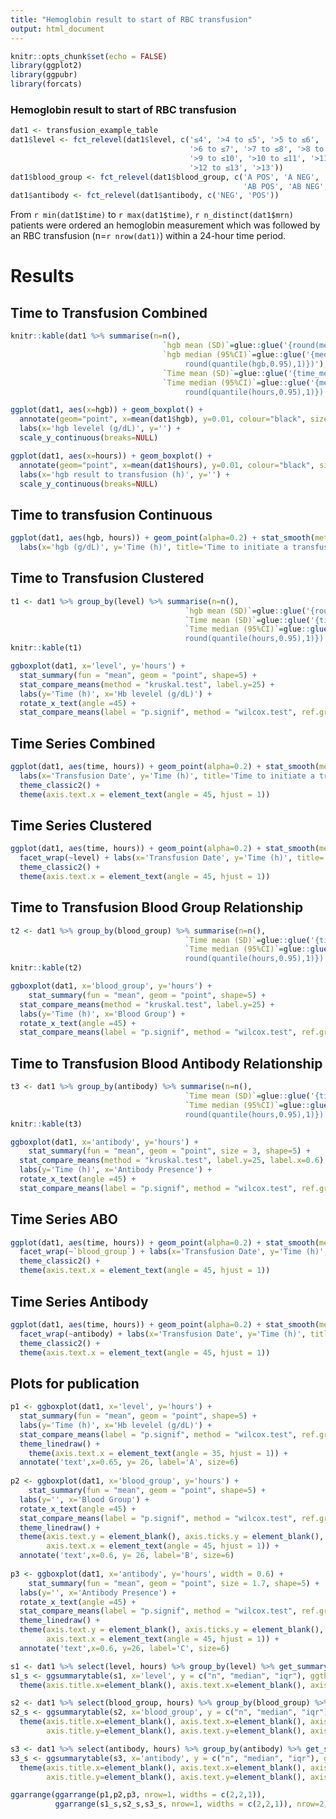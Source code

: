 ```yaml
---
title: "Hemoglobin result to start of RBC transfusion"
output: html_document
---
```


```r
knitr::opts_chunk$set(echo = FALSE)
library(ggplot2)
library(ggpubr)
library(forcats)
```

### Hemoglobin result to start of RBC transfusion

```r
dat1 <- transfusion_example_table
dat1$level <- fct_relevel(dat1$level, c('≤4', '>4 to ≤5', '>5 to ≤6', 
                                        '>6 to ≤7', '>7 to ≤8', '>8 to ≤9', 
                                        '>9 to ≤10', '>10 to ≤11', '>11 to ≤12', 
                                        '>12 to ≤13', '>13'))
dat1$blood_group <- fct_relevel(dat1$blood_group, c('A POS', 'A NEG', 'B POS', 'B NEG',
                                                    'AB POS', 'AB NEG', 'O POS', 'O NEG'))
dat1$antibody <- fct_relevel(dat1$antibody, c('NEG', 'POS'))
```

From `r min(dat1$time)` to `r max(dat1$time)`, `r n_distinct(dat1$mrn)` patients were ordered an hemoglobin measurement which was followed by an RBC transfusion (n=`r nrow(dat1)`) within a 24-hour time period.

# Results {.tabset}

## Time to Transfusion Combined

```r
knitr::kable(dat1 %>% summarise(n=n(),
                                  `hgb mean (SD)`=glue::glue('{round(mean(hgb),1)}  ({round(sd(hgb),2)})'), 
                                  `hgb median (95%CI)`=glue::glue('{median(hgb)}  ({round(quantile(hgb,0.05),1)} - { 
                                       round(quantile(hgb,0.95),1)})'),
                                  `Time mean (SD)`=glue::glue('{time_mean=round(mean(hours),1)} ({time_sd=round(sd(hours),2)})'),
                                  `Time median (95%CI)`=glue::glue('{median(hours)}  ({round(quantile(hours,0.05),1)} - { 
                                       round(quantile(hours,0.95),1)})')))
```

```r
ggplot(dat1, aes(x=hgb)) + geom_boxplot() +
  annotate(geom="point", x=mean(dat1$hgb), y=0.01, colour="black", size=4, shape=5) + 
  labs(x='hgb levelel (g/dL)', y='') +
  scale_y_continuous(breaks=NULL)
```

```r
ggplot(dat1, aes(x=hours)) + geom_boxplot() +
  annotate(geom="point", x=mean(dat1$hours), y=0.01, colour="black", size=4, shape=5) + 
  labs(x='hgb result to transfusion (h)', y='') +
  scale_y_continuous(breaks=NULL)
```

## Time to transfusion Continuous

```r
ggplot(dat1, aes(hgb, hours)) + geom_point(alpha=0.2) + stat_smooth(method = "gam") + 
  labs(x='hgb (g/dL)', y='Time (h)', title='Time to initiate a transfusion following a hemoglobin result')
```

## Time to Transfusion Clustered

```r
t1 <- dat1 %>% group_by(level) %>% summarise(n=n(),
                                       `hgb mean (SD)`=glue::glue('{round(mean(hgb),1)}  ({round(sd(hgb),2)})'), 
                                       `Time mean (SD)`=glue::glue('{time_mean=round(mean(hours),1)} ({time_sd=round(sd(hours),2)})'),
                                       `Time median (95%CI)`=glue::glue('{median(hours)}  ({round(quantile(hours,0.05),1)} - { 
                                       round(quantile(hours,0.95),1)})')) %>% rename(levelel=level)
knitr::kable(t1)
```

```r
ggboxplot(dat1, x='level', y='hours') +
  stat_summary(fun = "mean", geom = "point", shape=5) +
  stat_compare_means(method = "kruskal.test", label.y=25) +
  labs(y='Time (h)', x='Hb levelel (g/dL)') +
  rotate_x_text(angle =45) +
  stat_compare_means(label = "p.signif", method = "wilcox.test", ref.group = "≤4")
```

## Time Series Combined

```r
ggplot(dat1, aes(time, hours)) + geom_point(alpha=0.2) + stat_smooth(method = "gam") + 
  labs(x='Transfusion Date', y='Time (h)', title='Time to initiate a transfusion following a hemoglobin result') +
  theme_classic2() +
  theme(axis.text.x = element_text(angle = 45, hjust = 1))
```

## Time Series Clustered

```r
ggplot(dat1, aes(time, hours)) + geom_point(alpha=0.2) + stat_smooth(method = "gam") + 
  facet_wrap(~level) + labs(x='Transfusion Date', y='Time (h)', title='Time to initiate a transfusion following a hemoglobin result') + 
  theme_classic2() +
  theme(axis.text.x = element_text(angle = 45, hjust = 1))
```

## Time to Transfusion Blood Group Relationship

```r
t2 <- dat1 %>% group_by(blood_group) %>% summarise(n=n(),
                                       `Time mean (SD)`=glue::glue('{time_mean=round(mean(hours),1)} ({time_sd=round(sd(hours),2)})'),
                                       `Time median (95%CI)`=glue::glue('{median(hours)}  ({round(quantile(hours,0.05),1)} - { 
                                       round(quantile(hours,0.95),1)})')) 
knitr::kable(t2)
```

```r
ggboxplot(dat1, x='blood_group', y='hours') + 
    stat_summary(fun = "mean", geom = "point", shape=5) +
  stat_compare_means(method = "kruskal.test", label.y=25) +
  labs(y='Time (h)', x='Blood Group') +
  rotate_x_text(angle =45) +
  stat_compare_means(label = "p.signif", method = "wilcox.test", ref.group = "A POS")
```

## Time to Transfusion Blood Antibody Relationship

```r
t3 <- dat1 %>% group_by(antibody) %>% summarise(n=n(),
                                       `Time mean (SD)`=glue::glue('{time_mean=round(mean(hours),1)} ({time_sd=round(sd(hours),2)})'),
                                       `Time median (95%CI)`=glue::glue('{median(hours)}  ({round(quantile(hours,0.05),1)} - { 
                                       round(quantile(hours,0.95),1)})')) 
knitr::kable(t3)
```

```r
ggboxplot(dat1, x='antibody', y='hours') + 
    stat_summary(fun = "mean", geom = "point", size = 3, shape=5) +
  stat_compare_means(method = "kruskal.test", label.y=25, label.x=0.6) +
  labs(y='Time (h)', x='Antibody Presence') +
  rotate_x_text(angle =45) +
  stat_compare_means(label = "p.signif", method = "wilcox.test", ref.group = "NEG")
```

## Time Series ABO

```r
ggplot(dat1, aes(time, hours)) + geom_point(alpha=0.2) + stat_smooth(method = "gam") + 
  facet_wrap(~`blood_group`) + labs(x='Transfusion Date', y='Time (h)', title='Time to initiate a transfusion following a hemoglobin result') + 
  theme_classic2() +
  theme(axis.text.x = element_text(angle = 45, hjust = 1))
```

## Time Series Antibody

```r
ggplot(dat1, aes(time, hours)) + geom_point(alpha=0.2) + stat_smooth(method = "gam") + 
  facet_wrap(~antibody) + labs(x='Transfusion Date', y='Time (h)', title='Time to initiate a transfusion following a hemoglobin result') + 
  theme_classic2() +
  theme(axis.text.x = element_text(angle = 45, hjust = 1))
```

## Plots for publication

```r
p1 <- ggboxplot(dat1, x='level', y='hours') +
  stat_summary(fun = "mean", geom = "point", shape=5) +
  labs(y='Time (h)', x='Hb levelel (g/dL)') +
  stat_compare_means(label = "p.signif", method = "wilcox.test", ref.group = "≤4") + 
  theme_linedraw() +
    theme(axis.text.x = element_text(angle = 35, hjust = 1)) + 
  annotate('text',x=0.65, y= 26, label='A', size=6)
  
p2 <- ggboxplot(dat1, x='blood_group', y='hours') + 
    stat_summary(fun = "mean", geom = "point", shape=5) +
  labs(y='', x='Blood Group') +
  rotate_x_text(angle =45) +
  stat_compare_means(label = "p.signif", method = "wilcox.test", ref.group = "A POS") +
  theme_linedraw() +
  theme(axis.text.y = element_blank(), axis.ticks.y = element_blank(), axis.title.y = element_blank(), 
        axis.text.x = element_text(angle = 45, hjust = 1)) +
  annotate('text',x=0.6, y= 26, label='B', size=6)
  
p3 <- ggboxplot(dat1, x='antibody', y='hours', width = 0.6) + 
    stat_summary(fun = "mean", geom = "point", size = 1.7, shape=5) +
  labs(y='', x='Antibody Presence') +
  rotate_x_text(angle =45) +
  stat_compare_means(label = "p.signif", method = "wilcox.test", ref.group = "NEG") +
  theme_linedraw() +
  theme(axis.text.y = element_blank(), axis.ticks.y = element_blank(), axis.title.y = element_blank(), 
        axis.text.x = element_text(angle = 45, hjust = 1)) +
  annotate('text',x=0.6, y=26, label='C', size=6)

s1 <- dat1 %>% select(level, hours) %>% group_by(level) %>% get_summary_stats()
s1_s <- ggsummarytable(s1, x='level', y = c("n", "median", "iqr"), ggtheme = theme_linedraw(), size = 4) + 
  theme(axis.title.x=element_blank(), axis.text.x=element_blank(), axis.ticks.x=element_blank())

s2 <- dat1 %>% select(blood_group, hours) %>% group_by(blood_group) %>% get_summary_stats()
s2_s <- ggsummarytable(s2, x='blood_group', y = c("n", "median", "iqr"), ggtheme = theme_linedraw()) + 
  theme(axis.title.x=element_blank(), axis.text.x=element_blank(), axis.ticks.x=element_blank(),
        axis.title.y=element_blank(), axis.text.y=element_blank(), axis.ticks.y=element_blank())

s3 <- dat1 %>% select(antibody, hours) %>% group_by(antibody) %>% get_summary_stats()
s3_s <- ggsummarytable(s3, x='antibody', y = c("n", "median", "iqr"), ggtheme = theme_linedraw()) + 
  theme(axis.title.x=element_blank(), axis.text.x=element_blank(), axis.ticks.x=element_blank(),
        axis.title.y=element_blank(), axis.text.y=element_blank(), axis.ticks.y=element_blank())

ggarrange(ggarrange(p1,p2,p3, nrow=1, widths = c(2,2,1)),
          ggarrange(s1_s,s2_s,s3_s, nrow=1, widths = c(2,2,1)), nrow=2, heights = c(4,1))
```

